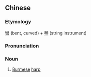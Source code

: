 {{also|弯琴}}
==Chinese==
{{zh-forms|s=弯琴}}

===Etymology===
[[彎]] (bent, curved) + [[琴]] (string instrument)

===Pronunciation===
{{zh-pron
|m=wānqín
|c=waan1 kam4
|cat=n
}}

===Noun===
{{zh-noun}}

# {{lb|zh|musical instrument}} [[Burmese]] [[harp]]